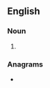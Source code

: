 ==English==

===Noun===
{{head|en|noun plural form}}

# {{plural of|giaour|lang=en}}

===Anagrams===
* {{anagrams|en|a=agiorsu|Surigao|ragious}}